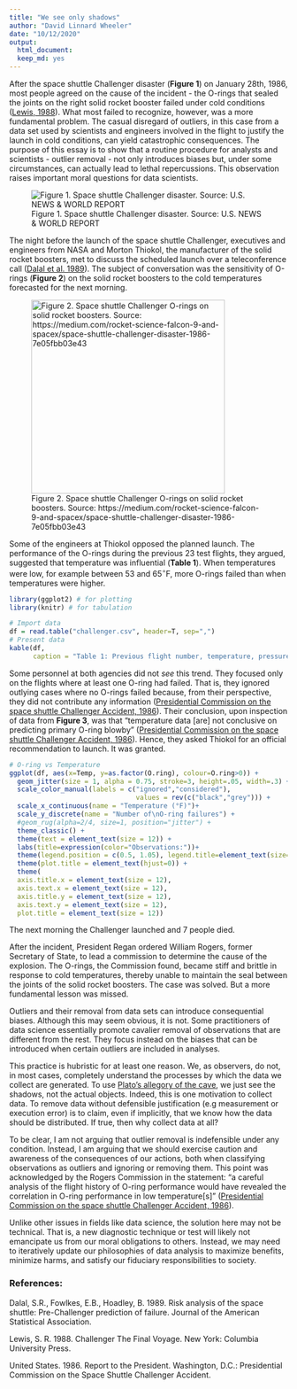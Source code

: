 ```yaml
---
title: "We see only shadows"
author: "David Linnard Wheeler"
date: "10/12/2020"
output: 
  html_document:
  keep_md: yes
---
```


After the space shuttle Challenger disaster (**Figure 1**) on January 28th, 1986, most people agreed on the cause of the incident - the O-rings that sealed the joints on the right solid rocket booster failed under cold conditions ([Lewis, 1988](https://www.amazon.com/Challenger-Voyage-Richard-S-Lewis/dp/023106490X)). What most failed to recognize, however, was a more fundamental problem. The casual disregard of outliers, in this case from a data set used by scientists and engineers involved in the flight to justify the launch in cold conditions, can yield catastrophic consequences. The purpose of this essay is to show that a routine procedure for analysts and scientists - outlier removal - not only introduces biases but, under some circumstances, can actually lead to lethal repercussions. This observation raises important moral questions for data scientists. 

![Figure 1. Space shuttle Challenger disaster. Source: U.S. NEWS & WORLD REPORT](Fig1.png)

The night before the launch of the space shuttle Challenger, executives and engineers from NASA and Morton Thiokol, the manufacturer of the solid rocket boosters, met to discuss the scheduled launch over a teleconference call ([Dalal et al. 1989](https://www.jstor.org/stable/2290069?seq=1)).  The subject of conversation was the sensitivity of O-rings (**Figure 2**) on the solid rocket boosters to the cold temperatures forecasted for the next morning. 

![Figure 2. Space shuttle Challenger O-rings on solid rocket boosters. Source: https://medium.com/rocket-science-falcon-9-and-spacex/space-shuttle-challenger-disaster-1986-7e05fbb03e43](Fig2.png){width=350px}

Some of the engineers at Thiokol opposed the planned launch. The performance of the O-rings during the previous 23 test flights, they argued, suggested that temperature was influential (**Table 1**). When temperatures were low, for example between 53 and 65$^\circ$F, more O-rings failed than when temperatures were higher. 


```r
library(ggplot2) # for plotting
library(knitr) # for tabulation
```

```r
# Import data
df = read.table("challenger.csv", header=T, sep=",")
# Present data
kable(df,
      caption = "Table 1: Previous flight number, temperature, pressure, number of failed O-rings, and number of total O-rings")
```


Some personnel at both agencies did not *see* this trend. They focused only on the flights where at least one O-ring had failed. That is, they ignored outlying cases where no O-rings failed because, from their perspective, they did not contribute any information ([Presidential Commission on the space shuttle Challenger Accident, 1986](https://history.nasa.gov/rogersrep/genindex.htm)). Their conclusion, upon inspection of data from **Figure 3**, was that “temperature data [are] not conclusive on predicting primary O-ring blowby” ([Presidential Commission on the space shuttle Challenger Accident, 1986](https://history.nasa.gov/rogersrep/genindex.htm)). Hence, they asked Thiokol for an official recommendation to launch. It was granted. 

```r


# O-ring vs Temperature
ggplot(df, aes(x=Temp, y=as.factor(O.ring), colour=O.ring>0)) +
  geom_jitter(size = 1, alpha = 0.75, stroke=3, height=.05, width=.3) +
  scale_color_manual(labels = c("ignored","considered"),
                                values = rev(c("black","grey"))) +
  scale_x_continuous(name = "Temperature (°F)")+
  scale_y_discrete(name = "Number of\nO-ring failures") +
  #geom_rug(alpha=2/4, size=1, position="jitter") +
  theme_classic() +
  theme(text = element_text(size = 12)) +
  labs(title=expression(color="Observations:"))+
  theme(legend.position = c(0.5, 1.05), legend.title=element_text(size=9), legend.text=element_text(size=7)) +  
  theme(plot.title = element_text(hjust=0)) + 
  theme(
  axis.title.x = element_text(size = 12),
  axis.text.x = element_text(size = 12),
  axis.title.y = element_text(size = 12),
  axis.text.y = element_text(size = 12),
  plot.title = element_text(size = 12)) 
```
The next morning the Challenger launched and 7 people died.

After the incident, President Regan ordered William Rogers, former Secretary of State, to lead a commission to determine the cause of the explosion. The O-rings, the Commission found, became stiff and brittle in response to cold temperatures, thereby unable to maintain the seal between the joints of the solid rocket boosters. The case was solved. But a more fundamental lesson was missed. 

Outliers and their removal from data sets can introduce consequential biases. Although this may seem obvious, it is not. Some practitioners of data science essentially promote cavalier removal of observations that are different from the rest. They focus instead on the biases that can be introduced when certain outliers are included in analyses.

This practice is hubristic for at least one reason. We, as observers, do not, in most cases, completely understand the processes by which the data we collect are generated. To use [Plato’s allegory of the cave](https://en.wikipedia.org/wiki/Allegory_of_the_cave), we just see the shadows, not the actual objects. Indeed, this is one motivation to collect data. To remove data without defensible justification (e.g measurement or execution error) is to claim, even if implicitly, that we know how the data should be distributed. If true, then why collect data at all?  

To be clear, I am not arguing that outlier removal is indefensible under any condition. Instead, I am arguing that we should exercise caution and awareness of the consequences of our actions, both when classifying observations as outliers and ignoring or removing them. This point was acknowledged by the Rogers Commission in the statement: “a careful analysis of the flight history of O-ring performance would have revealed the correlation in O-ring performance in low temperature[s]” ([Presidential Commission on the space shuttle Challenger Accident, 1986](https://history.nasa.gov/rogersrep/genindex.htm)).

Unlike other issues in fields like data science, the solution here may not be technical. That is, a new diagnostic technique or test will likely not emancipate us from our moral obligations to others. Instead, we may need to iteratively update our philosophies of data analysis to maximize benefits, minimize harms, and satisfy our fiduciary responsibilities to society.
 


### References:
Dalal, S.R., Fowlkes, E.B., Hoadley, B. 1989. Risk analysis of the space shuttle: Pre-Challenger prediction of failure. Journal of the American Statistical Association.

Lewis, S. R. 1988. Challenger The Final Voyage. New York: Columbia University Press.

United States. 1986. Report to the President. Washington, D.C.: Presidential Commission on the Space Shuttle Challenger Accident.
